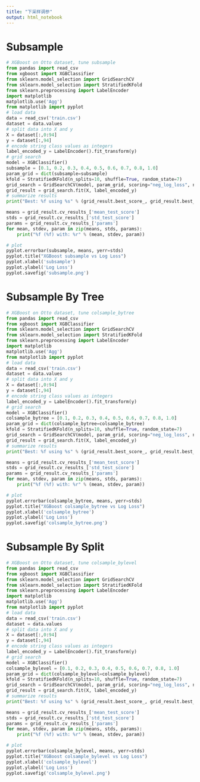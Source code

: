 ```yaml
---
title: "下采样调参"
output: html_notebook
---
```


# Subsample

```python
# XGBoost on Otto dataset, tune subsample
from pandas import read_csv  
from xgboost import XGBClassifier  
from sklearn.model_selection import GridSearchCV  
from sklearn.model_selection import StratifiedKFold  
from sklearn.preprocessing import LabelEncoder  
import matplotlib  
matplotlib.use('Agg')  
from matplotlib import pyplot  
# load data  
data = read_csv('train.csv')  
dataset = data.values  
# split data into X and y  
X = dataset[:,0:94]  
y = dataset[:,94]  
# encode string class values as integers  
label_encoded_y = LabelEncoder().fit_transform(y)  
# grid search  
model = XGBClassifier()  
subsample = [0.1, 0.2, 0.3, 0.4, 0.5, 0.6, 0.7, 0.8, 1.0]  
param_grid = dict(subsample=subsample)  
kfold = StratifiedKFold(n_splits=10, shuffle=True, random_state=7)
grid_search = GridSearchCV(model, param_grid, scoring="neg_log_loss", n_jobs=-1, cv=kfold)
grid_result = grid_search.fit(X, label_encoded_y)  
# summarize results  
print("Best: %f using %s" % (grid_result.best_score_, grid_result.best_params_))
```

```python
means = grid_result.cv_results_['mean_test_score']
stds = grid_result.cv_results_['std_test_score']
params = grid_result.cv_results_['params']
for mean, stdev, param in zip(means, stds, params):
    print("%f (%f) with: %r" % (mean, stdev, param))
```

```python
# plot
pyplot.errorbar(subsample, means, yerr=stds)
pyplot.title("XGBoost subsample vs Log Loss")
pyplot.xlabel('subsample')
pyplot.ylabel('Log Loss')
pyplot.savefig('subsample.png')
```

# Subsample By Tree

```python
# XGBoost on Otto dataset, tune colsample_bytree
from pandas import read_csv
from xgboost import XGBClassifier
from sklearn.model_selection import GridSearchCV  
from sklearn.model_selection import StratifiedKFold  
from sklearn.preprocessing import LabelEncoder  
import matplotlib  
matplotlib.use('Agg')  
from matplotlib import pyplot  
# load data  
data = read_csv('train.csv')  
dataset = data.values  
# split data into X and y  
X = dataset[:,0:94]  
y = dataset[:,94]  
# encode string class values as integers  
label_encoded_y = LabelEncoder().fit_transform(y)  
# grid search  
model = XGBClassifier()  
colsample_bytree = [0.1, 0.2, 0.3, 0.4, 0.5, 0.6, 0.7, 0.8, 1.0]  
param_grid = dict(colsample_bytree=colsample_bytree)  
kfold = StratifiedKFold(n_splits=10, shuffle=True, random_state=7)  
grid_search = GridSearchCV(model, param_grid, scoring="neg_log_loss", n_jobs=-1, cv=kfold)
grid_result = grid_search.fit(X, label_encoded_y)  
# summarize results  
print("Best: %f using %s" % (grid_result.best_score_, grid_result.best_params_))  
```

```python
means = grid_result.cv_results_['mean_test_score']  
stds = grid_result.cv_results_['std_test_score']  
params = grid_result.cv_results_['params']  
for mean, stdev, param in zip(means, stds, params):
    print("%f (%f) with: %r" % (mean, stdev, param))
```

```python
# plot
pyplot.errorbar(colsample_bytree, means, yerr=stds) 
pyplot.title("XGBoost colsample_bytree vs Log Loss") 
pyplot.xlabel('colsample_bytree')  
pyplot.ylabel('Log Loss')
pyplot.savefig('colsample_bytree.png')
```

# Subsample By Split

```python
# XGBoost on Otto dataset, tune colsample_bylevel
from pandas import read_csv  
from xgboost import XGBClassifier  
from sklearn.model_selection import GridSearchCV 
from sklearn.model_selection import StratifiedKFold 
from sklearn.preprocessing import LabelEncoder 
import matplotlib  
matplotlib.use('Agg')  
from matplotlib import pyplot  
# load data  
data = read_csv('train.csv')  
dataset = data.values  
# split data into X and y  
X = dataset[:,0:94]
y = dataset[:,94]
# encode string class values as integers
label_encoded_y = LabelEncoder().fit_transform(y)
# grid search
model = XGBClassifier()  
colsample_bylevel = [0.1, 0.2, 0.3, 0.4, 0.5, 0.6, 0.7, 0.8, 1.0]  
param_grid = dict(colsample_bylevel=colsample_bylevel)  
kfold = StratifiedKFold(n_splits=10, shuffle=True, random_state=7)  
grid_search = GridSearchCV(model, param_grid, scoring="neg_log_loss", n_jobs=-1, cv=kfold)
grid_result = grid_search.fit(X, label_encoded_y)  
# summarize results  
print("Best: %f using %s" % (grid_result.best_score_, grid_result.best_params_)) 
```

```python
means = grid_result.cv_results_['mean_test_score']  
stds = grid_result.cv_results_['std_test_score']  
params = grid_result.cv_results_['params']  
for mean, stdev, param in zip(means, stds, params):
    print("%f (%f) with: %r" % (mean, stdev, param))
```

```python
# plot
pyplot.errorbar(colsample_bylevel, means, yerr=stds) 
pyplot.title("XGBoost colsample_bylevel vs Log Loss") 
pyplot.xlabel('colsample_bylevel')  
pyplot.ylabel('Log Loss')
pyplot.savefig('colsample_bylevel.png')
```






